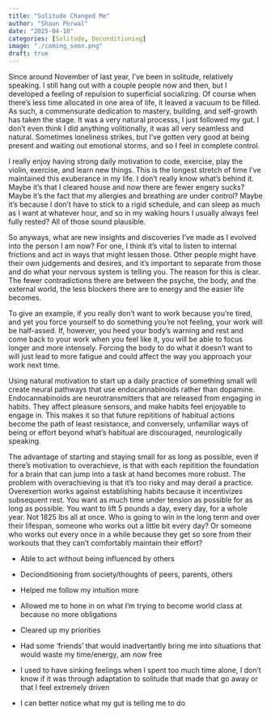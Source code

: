 ```yaml
---
title: "Solitude Changed Me"
author: "Shaun Porwal"
date: "2025-04-10"
categories: [Solitude, Deconditioning]
image: "./coming_soon.png"
draft: true
---
```




Since around November of last year, I've been in solitude, relatively speaking. I still hang out with a couple people now and then, but I developed a feeling of repulsion to superficial socializing. Of course when there's less time allocated in one area of life, it leaved a vacuum to be filled. As such, a commensurate dedication to mastery, building, and self-growth has taken the stage. It was a very natural processs, I just followed my gut. I don't even think I did anything volitionally, it was all very seamless and natural. Sometimes loneliness strikes, but I've gotten very good at being present and waiting out emotional storms, and so I feel in complete control.

I really enjoy having strong daily motivation to code, exercise, play the violin, exercise, and learn new things. This is the longest stretch of time I've maintained this exuberance in my life. I don't really know what's behind it. Maybe it's that I cleared house and now there are fewer engery sucks? Maybe it's the fact that my allergies and breathing are under control? Maybe it's because I don't have to stick to a rigid schedule, and can sleep as much as I want at whatever hour, and so in my waking hours I usually always feel fully rested? All of those sound plausible.

So anyways, what are new insights and discoveries I've made as I evolved into the person I am now? For one, I think it's vital to listen to internal frictions and act in ways that might lessen those. Other people might have their own judgements and desires, and it's important to separate from those and do what your nervous system is telling you. The reason for this is clear. The fewer contradictions there are between the psyche, the body, and the external world, the less blockers there are to energy and the easier life becomes.

To give an example, if you really don't want to work because you're tired, and yet you force yourself to do something you're not feeling, your work will be half-assed. If, however, you heed your body's warning and rest and come back to your work when you feel like it, you will be able to focus longer and more intensely. Forcing the body to do what it doesn't want to will just lead to more fatigue and could affect the way you approach your work next time.


Using natural motivation to start up a daily practice of something small will create neural pathways that use endocannabinoids rather than dopamine. Endocannabinoids are neurotransmitters that are released from engaging in habits. They affect pleasure sensors, and make habits feel enjoyable to engage in. This makes it so that future repititions of habitual actions become the path of least resistance, and conversely, unfamiliar ways of being or effort beyond what's habitual are discouraged, neurologically speaking.


The advantage of starting and staying small for as long as possible, even if there's motivation to overachieve, is that with each repitition the foundation for a brain that can jump into a task at hand becomes more robust. The problem with overachieving is that it's too risky and may derail a practice. Overexertion works against establishing habits because it incentivizes subsequent rest. You want as much time under tension as possible for as long as possible. You want to lift 5 pounds a day, every day, for a whole year. Not 1825 lbs all at once. Who is going to win in the long term and over their lifespan, someone who works out a little bit every day? Or someone who works out every once in a while because they get so sore from their workouts that they can't comfortably maintain their effort?


- Able to act without being influenced by others
- Decionditioning from society/thoughts of peers, parents, others
- Helped me follow my intuition more
- Allowed me to hone in on what I'm trying to become world class at because no more obligations
- Cleared up my priorities
- Had some 'friends' that would inadvertantly bring me into situations that would waste my time/energy, am now free 

- I used to have sinking feelings when I spent too much time alone, I don't know if it was through adaptation to solitude that made that go away or that I feel extremely driven
- I can better notice what my gut is telling me to do